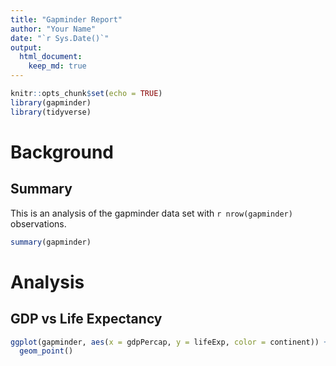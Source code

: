 ```yaml
---
title: "Gapminder Report"
author: "Your Name"
date: "`r Sys.Date()`"
output:
  html_document:
    keep_md: true
---
```


```r
knitr::opts_chunk$set(echo = TRUE)
library(gapminder)
library(tidyverse)
```

# Background

## Summary

This is an analysis of the gapminder data set with `r nrow(gapminder)` observations.

```r
summary(gapminder)
```

# Analysis

## GDP vs Life Expectancy

```r
ggplot(gapminder, aes(x = gdpPercap, y = lifeExp, color = continent)) +
  geom_point()
```

